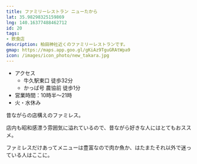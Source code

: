 ```yaml
---
title: ファミリーレストラン ニューたから
lat: 35.98298325159869
lng: 140.16377488462712
id: 20
tags:
- 飲食店
description: 柏田神社近くのファミリーレストランです。
gmap: https://maps.app.goo.gl/gKiAz9TguGRAtWpa9
icon: /images/icon_photo/new_takara.jpg
---
```


<LinkedImage
  basename="hamyu044/newtakara-a"
/>

- アクセス
  - 牛久駅東口 徒歩32分
  - かっぱ号 農協前 徒歩1分
- 営業時間：10時半～21時
- 火・水休み

昔ながらの店構えのファミレス。

店内も昭和感漂う雰囲気に溢れているので、昔ながら好きな人にはとてもおススメ。

ファミレスだけあってメニューは豊富なので肉か魚か、はたまたそれ以外で迷っている人はここに。

<LinkedImage
  basename="hamyu044/newtakara-lunch"
/>

